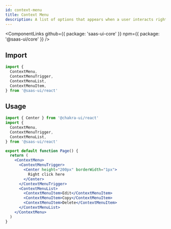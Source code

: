 ```yaml
---
id: context-menu
title: Context Menu
description: A list of options that appears when a user interacts right-clicking on a trigger element.
---
```


<ComponentLinks
  github={{ package: 'saas-ui-core' }}
  npm={{ package: '@saas-ui/core' }}
/>

## Import

```ts
import {
  ContextMenu,
  ContextMenuTrigger,
  ContextMenuList,
  ContextMenuItem,
} from '@saas-ui/react'
```

## Usage

```jsx inline=true
import { Center } from '@chakra-ui/react'
import {
  ContextMenu,
  ContextMenuTrigger,
  ContextMenuList,
} from '@saas-ui/react'

export default function Page() {
  return (
    <ContextMenu>
      <ContextMenuTrigger>
        <Center height="200px" borderWidth="1px">
          Right click here
        </Center>
      </ContextMenuTrigger>
      <ContextMenuList>
        <ContextMenuItem>Edit</ContextMenuItem>
        <ContextMenuItem>Copy</ContextMenuItem>
        <ContextMenuItem>Delete</ContextMenuItem>
      </ContextMenuList>
    </ContextMenu>
  )
}
```
